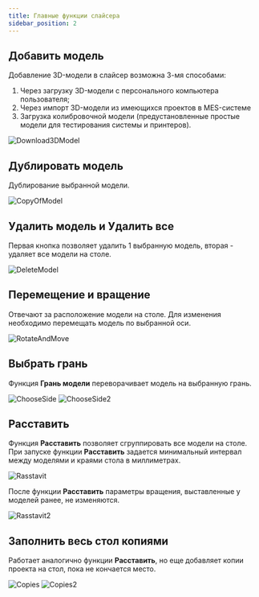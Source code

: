 ```yaml
---
title: Главные функции слайсера
sidebar_position: 2
---
```

## Добавить модель 

Добавление 3D-модели в слайсер возможна 3-мя способами:

1. Через загрузку 3D-модели с персонального компьютера пользователя;
2. Через импорт 3D-модели из имеющихся проектов в MES-системе
3. Загрузка колибровочной модели (предустановленные простые модели для тестирования системы и принтеров).

![Download3DModel](./img/Download3DModel.png)

## Дублировать модель 

Дублирование выбранной модели.

![CopyOfModel](./img/CopyOfModel.png)

## Удалить модель и Удалить все

Первая кнопка позволяет удалить 1 выбранную модель, вторая - удаляет все модели на столе.

![DeleteModel](./img/DeleteModel.png)

## Перемещение и вращение 

Отвечают за расположение модели на столе. Для изменения необходимо перемещать модель по выбранной оси.

![RotateAndMove](./img/RotateAndMove.png)

## Выбрать грань 

Функция **Грань модели** переворачивает модель на выбранную грань.

![ChooseSide](./img/ChooseSide.png)
![ChooseSide2](./img/ChooseSide2.png)

## Расставить 

Функция **Расставить** позволяет сгруппировать все модели на столе. При запуске функции **Расставить** 
задается минимальный интервал между моделями и краями стола в миллиметрах.

![Rasstavit](./img/Rasstavit.png)

После функции **Расставить** параметры вращения, выставленные у моделей ранее, не изменяются.

![Rasstavit2](./img/Rasstavit2.png)

## Заполнить весь стол копиями 

Работает аналогично функции **Расставить**, но еще добавляет копии проекта на стол, пока не 
кончается место.

![Copies](./img/Copies.png)
![Copies2](./img/Copies2.png)